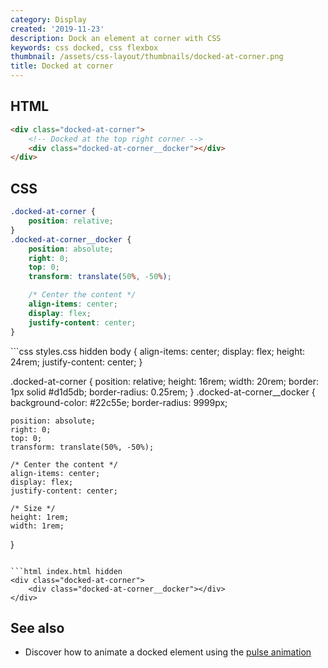 ```yaml
---
category: Display
created: '2019-11-23'
description: Dock an element at corner with CSS
keywords: css docked, css flexbox
thumbnail: /assets/css-layout/thumbnails/docked-at-corner.png
title: Docked at corner
---
```


## HTML

```html index.html
<div class="docked-at-corner">
    <!-- Docked at the top right corner -->
    <div class="docked-at-corner__docker"></div>
</div>
```

## CSS

```css styles.css
.docked-at-corner {
    position: relative;
}
.docked-at-corner__docker {
    position: absolute;
    right: 0;
    top: 0;
    transform: translate(50%, -50%);

    /* Center the content */
    align-items: center;
    display: flex;
    justify-content: center;
}
```

<Playground>
```css styles.css hidden
body {
    align-items: center;
    display: flex;
    height: 24rem;
    justify-content: center;
}

.docked-at-corner {
    position: relative;
    height: 16rem;
    width: 20rem;
    border: 1px solid #d1d5db;
    border-radius: 0.25rem;
}
.docked-at-corner__docker {
    background-color: #22c55e;
    border-radius: 9999px;

    position: absolute;
    right: 0;
    top: 0;
    transform: translate(50%, -50%);

    /* Center the content */
    align-items: center;
    display: flex;
    justify-content: center;

    /* Size */
    height: 1rem;
    width: 1rem;
}
```

```html index.html hidden
<div class="docked-at-corner">
    <div class="docked-at-corner__docker"></div>
</div>
```
</Playground>

## See also

-   Discover how to animate a docked element using the [pulse animation](https://phuoc.ng/collection/css-animation/pulse-animation)

